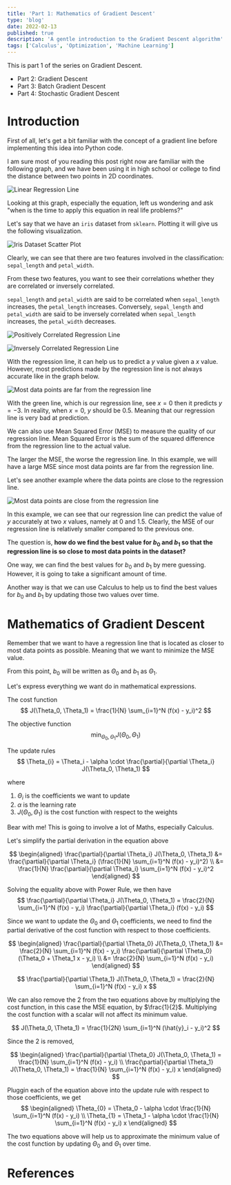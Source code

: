 ```yaml
---
title: 'Part 1: Mathematics of Gradient Descent'
type: 'blog'
date: 2022-02-13
published: true
description: 'A gentle introduction to the Gradient Descent algorithm'
tags: ['Calculus', 'Optimization', 'Machine Learning']
---
```



This is part 1 of the series on Gradient Descent.

- <Link to="/blog/part-2-gradient-descent">
    Part 2: Gradient Descent
  </Link>
- <Link to="/blog/part-3-batch-gradient-descent">
    Part 3: Batch Gradient Descent
  </Link>
- <Link to="/blog/part-4-stochastic-gradient-descent">
    Part 4: Stochastic Gradient Descent
  </Link>

# Introduction

First of all, let's get a bit familiar with the concept of a gradient line before implementing this idea into Python code.

I am sure most of you reading this post right now are familiar with the following graph,
and we have been using it in high school or college to find the distance between two points in 2D coordinates.

![Linear Regression Line](./lr.png)

Looking at this graph, especially the equation, left us wondering and ask "when is the time to apply this equation in real life problems?"

Let's say that we have an `iris` dataset from `sklearn`. Plotting it will give us the following visualization.

![Iris Dataset Scatter Plot](./iris_scatter.png)

Clearly, we can see that there are two features involved in the classification: `sepal_length` and `petal_width`.

From these two features, you want to see their correlations whether they are correlated or inversely correlated.

`sepal_length` and `petal_width` are said to be correlated when `sepal_length` increases, the `petal_length` increases.
Conversely, `sepal_length` and `petal_width` are said to be inversely correlated when `sepal_length` increases, the `petal_width` decreases.

![Positively Correlated Regression Line](./positively-correlated.png)

![Inversely Correlated Regression Line](./inversely-correlated.png)

With the regression line, it can help us to predict a $y$ value given a $x$ value.
However, most predictions made by the regression line is not always accurate like in the graph below.

![Most data points are far from the regression line](./far.png)

With the green line, which is our regression line, see $x = 0$ then it predicts $y = -3$. 
In reality, when $x = 0$, $y$ should be $0.5$. Meaning that our regression line is very bad at prediction.

We can also use Mean Squared Error (MSE) to measure the quality of our regression line.
Mean Squared Error is the sum of the squared difference from the regression line to the actual value.

The larger the MSE, the worse the regression line. In this example, we will have a large MSE since most data points are far from the regression line.

Let's see another example where the data points are close to the regression line.

![Most data points are close from the regression line](./close.png)

In this example, we can see that our regression line can predict the value of $y$ accurately at two $x$ values, namely at $0$ and $1.5$.
Clearly, the MSE of our regression line is relatively smaller compared to the previous one.

The question is, **how do we find the best value for $b_0$ and $b_1$ so that the regression line is so close to most data points in the dataset?**

One way, we can find the best values for $b_0$ and $b_1$ by mere guessing.
However, it is going to take a significant amount of time.

Another way is that we can use Calculus to help us to find the best values for $b_0$ and $b_1$ by updating those two values over time.

# Mathematics of Gradient Descent

Remember that we want to have a regression line that is located as closer to most data points as possible. 
Meaning that we want to minimize the MSE value.

From this point, $b_0$ will be written as $\Theta_0$ and $b_1$ as $\Theta_1$.

Let's express everything we want do in mathematical expressions.

The cost function
$$
    J(\Theta_0, \Theta_1) = \frac{1}{N} \sum_{i=1}^N (f(x) - y_i)^2
$$

The objective function
$$
    \min_{\Theta_0, \Theta_1} J(\Theta_0, \Theta_1)
$$

The update rules
$$
    \Theta_{i} = \Theta_i - \alpha \cdot \frac{\partial}{\partial \Theta_i} J(\Theta_0, \Theta_1)
$$

where

1. $\Theta_{i}$ is the coefficients we want to update
2. $\alpha$ is the learning rate
3. $J(\Theta_0, \Theta_1)$ is the cost function with respect to the weights

Bear with me! This is going to involve a lot of Maths, especially Calculus.

Let's simplify the partial derivation in the equation above

$$
    \begin{aligned}
        \frac{\partial}{\partial \Theta_i} J(\Theta_0, \Theta_1) 
        &= \frac{\partial}{\partial \Theta_i} (\frac{1}{N} \sum_{i=1}^N (f(x) - y_i)^2) \\
        &= \frac{1}{N} \frac{\partial}{\partial \Theta_i} \sum_{i=1}^N (f(x) - y_i)^2
    \end{aligned}
$$

Solving the equality above with Power Rule, we then have
$$
    \frac{\partial}{\partial \Theta_i} J(\Theta_0, \Theta_1) = \frac{2}{N} \sum_{i=1}^N (f(x) - y_i) \frac{\partial}{\partial \Theta_i} (f(x) - y_i) 
$$

Since we want to update the $\Theta_0$ and $\Theta_1$ coefficients, we need to find the partial derivative of the cost function with respect to those coefficients.

$$
    \begin{aligned}
        \frac{\partial}{\partial \Theta_0} J(\Theta_0, \Theta_1) 
        &= \frac{2}{N} \sum_{i=1}^N (f(x) - y_i) \frac{\partial}{\partial \Theta_0} (\Theta_0 + \Theta_1 x - y_i) \\
        &= \frac{2}{N} \sum_{i=1}^N (f(x) - y_i)
    \end{aligned}
$$

$$
    \frac{\partial}{\partial \Theta_1} J(\Theta_0, \Theta_1) = \frac{2}{N} \sum_{i=1}^N (f(x) - y_i) x
$$

We can also remove the $2$ from the two equations above by multiplying the cost function, in this case the MSE equation, by $\frac{1}{2}$.
Multiplying the cost function with a scalar will not affect its minimum value.

$$
    J(\Theta_0, \Theta_1) = \frac{1}{2N} \sum_{i=1}^N (\hat{y}_i - y_i)^2
$$

Since the $2$ is removed, 

$$
    \begin{aligned}
        \frac{\partial}{\partial \Theta_0} J(\Theta_0, \Theta_1) = \frac{1}{N} \sum_{i=1}^N (f(x) - y_i) \\
        \frac{\partial}{\partial \Theta_1} J(\Theta_0, \Theta_1) = \frac{1}{N} \sum_{i=1}^N (f(x) - y_i) x 
    \end{aligned}
$$

Pluggin each of the equation above into the update rule with respect to those coefficients, we get
$$
    \begin{aligned}
        \Theta_{0} = \Theta_0 - \alpha \cdot \frac{1}{N} \sum_{i=1}^N (f(x) - y_i) \\
        \Theta_{1} = \Theta_1 - \alpha \cdot \frac{1}{N} \sum_{i=1}^N (f(x) - y_i) x 
    \end{aligned}
$$

The two equations above will help us to approximate the minimum value of the cost function by updating $\Theta_{0}$ and $\Theta_{1}$ over time.

# References